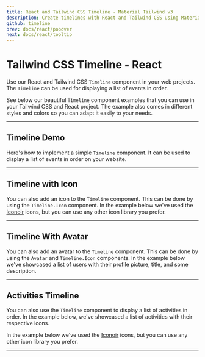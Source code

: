 ```yaml
---
title: React and Tailwind CSS Timeline - Material Tailwind v3
description: Create timelines with React and Tailwind CSS using Material Tailwind v3. Display chronological information with customizable and responsive timeline components.
github: timeline
prev: docs/react/popover
next: docs/react/tooltip
---
```


# Tailwind CSS Timeline - React

Use our React and Tailwind CSS `Timeline` component in your web projects. The `Timeline` can be used for displaying a list of events in order.

See below our beautiful `Timeline` component examples that you can use in your Tailwind CSS and React project. The example also comes in different styles and colors so you can adapt it easily to your needs.

---

## Timeline Demo

Here's how to implement a simple `Timeline` component. It can be used to display a list of events in order on your website.

<PreviewWithCode relativePath="timeline/timeline-demo.tsx" language="react" />

---

## Timeline with Icon

You can also add an icon to the `Timeline` component. This can be done by using the `Timeline.Icon` component. In the example below we've used the [Iconoir](https://iconoir.com/) icons, but you can use any other icon library you prefer.

<PreviewWithCode relativePath="timeline/timeline-with-icon.tsx" language="react" />

---

## Timeline With Avatar

You can also add an avatar to the `Timeline` component. This can be done by using the `Avatar` and `Timeline.Icon` components. In the example below we've showcased a list of users with their profile picture, title, and some description.

<PreviewWithCode relativePath="timeline/timeline-with-avatar.tsx" language="react" />

---

## Activities Timeline

You can also use the `Timeline` component to display a list of activities in order. In the example below, we've showcased a list of activities with their respective icons.

In the example below we've used the [Iconoir](https://iconoir.com/) icons, but you can use any other icon library you prefer.

<PreviewWithCode relativePath="timeline/activities-timeline.tsx" language="react" />

---